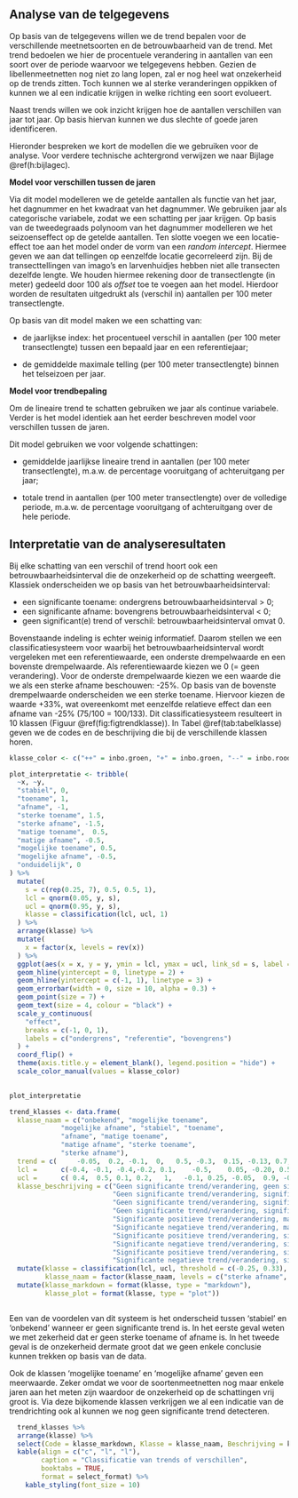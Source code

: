## Analyse van de telgegevens

Op basis van de telgegevens willen we de trend bepalen voor de verschillende meetnetsoorten en de betrouwbaarheid van de trend. Met trend bedoelen we hier de procentuele verandering in aantallen van een soort over de periode waarvoor we telgegevens hebben. Gezien de libellenmeetnetten nog niet zo lang lopen, zal er nog heel wat onzekerheid op de trends zitten. Toch kunnen we al sterke veranderingen oppikken of kunnen we al een indicatie krijgen in welke richting een soort evolueert. 

Naast trends willen we ook inzicht krijgen hoe de aantallen verschillen van jaar tot jaar. Op basis hiervan kunnen we dus slechte of goede jaren identificeren. 

Hieronder bespreken we kort de modellen die we gebruiken voor de analyse. Voor verdere technische achtergrond verwijzen we naar Bijlage \@ref(h:bijlagec).    

**Model voor verschillen tussen de jaren**

Via dit model modelleren we de getelde aantallen als functie van het jaar, het dagnummer en het kwadraat van het dagnummer. We gebruiken jaar als categorische variabele, zodat we een schatting per jaar krijgen. Op basis van de tweedegraads polynoom van het dagnummer modelleren we het seizoenseffect op de getelde aantallen. Ten slotte voegen we een locatie-effect toe aan het model onder de vorm van een *random intercept*. Hiermee geven we aan dat tellingen op eenzelfde locatie gecorreleerd zijn. Bij de transecttellingen van imago's en larvenhuidjes hebben niet alle transecten dezelfde lengte. We houden hiermee rekening door de transectlengte (in meter) gedeeld door 100 als *offset* toe te voegen aan het model. Hierdoor worden de resultaten uitgedrukt als (verschil in) aantallen per 100 meter transectlengte.             

Op basis van dit model maken we een schatting van:

* de jaarlijkse index: het procentueel verschil in aantallen (per 100 meter transectlengte) tussen een bepaald jaar en een referentiejaar;

* de gemiddelde maximale telling (per 100 meter transectlengte) binnen het telseizoen per jaar.

**Model voor trendbepaling**

Om de lineaire trend te schatten gebruiken we jaar als continue variabele. Verder is het model identiek aan het eerder beschreven model voor verschillen tussen de jaren. 

Dit model gebruiken we voor volgende schattingen:

* gemiddelde jaarlijkse lineaire trend in aantallen (per 100 meter transectlengte), m.a.w. de percentage vooruitgang of achteruitgang per jaar;

* totale trend in aantallen (per 100 meter transectlengte) over de volledige periode, m.a.w. de percentage vooruitgang of achteruitgang over de hele periode. 

## Interpretatie van de analyseresultaten {#h:classtrend}

Bij elke schatting van een verschil of trend hoort ook een betrouwbaarheidsinterval die de onzekerheid op de schatting weergeeft. Klassiek onderscheiden we op basis van het betrouwbaarheidsinterval: 

* een significante toename: ondergrens betrouwbaarheidsinterval > 0;
* een significante afname: bovengrens betrouwbaarheidsinterval < 0;
* geen significant(e) trend of verschil: betrouwbaarheidsinterval omvat 0.        
 
Bovenstaande indeling is echter weinig informatief. Daarom stellen we een classificatiesysteem voor waarbij het betrouwbaarheidsinterval wordt vergeleken met een referentiewaarde, een onderste drempelwaarde en een bovenste drempelwaarde. Als referentiewaarde kiezen we 0 (= geen verandering). Voor de onderste drempelwaarde kiezen we een waarde die we als een sterke afname beschouwen: -25%. Op basis van de bovenste drempelwaarde onderscheiden we een sterke toename. Hiervoor kiezen de waarde +33%, wat overeenkomt met eenzelfde relatieve effect dan een afname van -25% (75/100 = 100/133). Dit classificatiesysteem resulteert in 10 klassen (Figuur \@ref(fig:figtrendklasse)). In Tabel \@ref(tab:tabelklasse) geven we de codes en de beschrijving die bij de verschillende klassen horen.   

```r

klasse_color <- c("++" = inbo.groen, "+" = inbo.groen, "--" = inbo.rood, "-" = inbo.rood, "?+" = inbo.grijsblauw, "?-" = inbo.grijsblauw, "?" = inbo.grijsblauw, "~" = inbo.geelgr, "+~" = inbo.groen, "-~" = inbo.rood)

plot_interpretatie <- tribble(
  ~x, ~y,
  "stabiel", 0,
  "toename", 1,
  "afname", -1,
  "sterke toename", 1.5,
  "sterke afname", -1.5,
  "matige toename",  0.5,
  "matige afname", -0.5,
  "mogelijke toename", 0.5,
  "mogelijke afname", -0.5,
  "onduidelijk", 0
) %>%
  mutate(
    s = c(rep(0.25, 7), 0.5, 0.5, 1),
    lcl = qnorm(0.05, y, s),
    ucl = qnorm(0.95, y, s),
    klasse = classification(lcl, ucl, 1)
  ) %>%
  arrange(klasse) %>%
  mutate(
    x = factor(x, levels = rev(x))
  ) %>%
  ggplot(aes(x = x, y = y, ymin = lcl, ymax = ucl, link_sd = s, label = klasse, colour = klasse)) +
  geom_hline(yintercept = 0, linetype = 2) +
  geom_hline(yintercept = c(-1, 1), linetype = 3) +
  geom_errorbar(width = 0, size = 10, alpha = 0.3) +
  geom_point(size = 7) +
  geom_text(size = 4, colour = "black") +
  scale_y_continuous(
    "effect", 
    breaks = c(-1, 0, 1), 
    labels = c("ondergrens", "referentie", "bovengrens")
  ) +
  coord_flip() +
  theme(axis.title.y = element_blank(), legend.position = "hide") +
  scale_color_manual(values = klasse_color)
  

plot_interpretatie
```

```r

trend_klasses <- data.frame(
  klasse_naam = c("onbekend", "mogelijke toename",
             "mogelijke afname", "stabiel", "toename",
             "afname", "matige toename",
             "matige afname", "sterke toename",
             "sterke afname"),
  trend = c(     -0.05,  0.2, -0.1,  0,   0.5, -0.3,  0.15, -0.13, 0.7, -0.5),
  lcl =      c(-0.4, -0.1, -0.4,-0.2, 0.1,    -0.5,    0.05, -0.20, 0.5, -0.65),
  ucl =      c( 0.4,  0.5, 0.1, 0.2,   1,   -0.1, 0.25, -0.05,  0.9, -0.35),
  klasse_beschrijving = c("Geen significante trend/verandering, geen significant verschil met bovenste en onderste drempelwaarde",
                          "Geen significante trend/verandering, significant hoger dan onderste drempelwaarde",
                          "Geen significante trend/verandering, significant lager dan bovenste drempelwaarde",
                          "Geen significante trend/verandering, significant hoger dan onderste drempelwaarde en lager dan bovenste drempelwaarde",
                          "Significante positieve trend/verandering, maar geen significant verschil met bovenste drempelwaarde",
                          "Significante negatieve trend/verandering, maar geen significant verschil met onderste drempelwaarde",
                          "Significante positieve trend/verandering, significant lager dan bovenste drempelwaarde",
                          "Significante negatieve trend/verandering, significant hoger dan onderste drempelwaarde",
                          "Significante positieve trend/verandering, significant hoger dan bovenste drempelwaarde",
                          "Significante negatieve trend/verandering, significant hoger dan onderste drempelwaarde")) %>%
  mutate(klasse = classification(lcl, ucl, threshold = c(-0.25, 0.33), reference = 0),
         klasse_naam = factor(klasse_naam, levels = c("sterke afname", "afname", "matige afname", "mogelijke afname", "onbekend", "stabiel", "mogelijke toename", "matige toename", "toename", "sterke toename" ))) %>%
  mutate(klasse_markdown = format(klasse, type = "markdown"),
         klasse_plot = format(klasse, type = "plot"))



```

Een van de voordelen van dit systeem is het onderscheid tussen 'stabiel' en 'onbekend' wanneer er geen significante trend is. In het eerste geval weten we met zekerheid dat er geen sterke toename of afname is. In het tweede geval is de onzekerheid dermate groot dat we geen enkele conclusie kunnen trekken op basis van de data.

Ook de klassen 'mogelijke toename' en 'mogelijke afname' geven een meerwaarde. Zeker omdat we voor de soortenmeetnetten nog maar enkele jaren aan het meten zijn waardoor de onzekerheid op de schattingen vrij groot is. Via deze bijkomende klassen verkrijgen we al een indicatie van de trendrichting ook al kunnen we nog geen significante trend detecteren.     



```r

  trend_klasses %>%
  arrange(klasse) %>%
  select(Code = klasse_markdown, Klasse = klasse_naam, Beschrijving = klasse_beschrijving) %>%
  kable(align = c("c", "l", "l"),
        caption = "Classificatie van trends of verschillen",
        booktabs = TRUE,
        format = select_format) %>%
    kable_styling(font_size = 10) 
  
```



